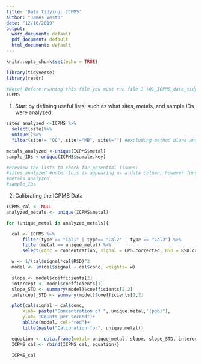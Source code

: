 ```yaml
---
title: 'Data Tidying: ICPMS'
author: "James Vesto"
date: "12/16/2019"
output:
  word_document: default
  pdf_document: default
  html_document: default
---
```


```r

knitr::opts_chunk$set(echo = TRUE)

library(tidyverse)
library(readr)
```

```r
#Note! Before running this file you must run file 1 (01_ICPMS_data_tidying.Rmd)
ICPMS
```

1) Start by defining useful lists; such as what sites, metals, and sample IDs were analyzed.

```r
sites_analyzed <-ICPMS %>% 
  select(site)%>%
  unique()%>%
  filter(site!= "QC", site!="MB", site!="") #excluding method blank and quality control from the list of sites

metals_analyzed <-unique(ICPMS$metal)
sample_IDs <-unique(ICPMS$sample.key)

#Preview the lists to check for potential issues:
#sites_analyzed #note: this is appearing as a data column, however functionally it should work as a list (if you run is.list the output is TRUE)
#metals_analyzed
#sample_IDs
```

2) Calibrating the ICPMS Data

```r

ICPMS_cal <- NULL
analyzed_metals <- unique(ICPMS$metal)

for (unique_metal in analyzed_metals){

  cal <- ICPMS %>% 
      filter(type == "Cal1" | type== "Cal2" | type == "Cal3") %>% 
      filter(metal == unique_metal) %>%
      select(conc = concentration, signal = CPS.corrected, RSD = RSD.corrected) #(Kg/mL)

  w <- 1/(cal$signal*cal$RSD)^2 
  model <- lm(cal$signal ~ cal$conc, weights= w)

  slope <- model$coefficients[2]
  intercept <- model$coefficients[1]
  slope_STD <- summary(model)$coefficients[2,2]
  intercept_STD <- summary(model)$coefficients[1,2]

  plot(cal$signal ~ cal$conc,
      xlab= paste("Concentration of ", unique.metal,"(ppb)"),
      ylab= "Counts per second")+ 
      abline(model, col="red")+ 
      title(paste("Calibration for", unique.metal)) 

  equation <- data.frame(metal= unique_metal, slope, slope_STD, intercept, intercept_STD)
  ICPMS_cal <- rbind(ICPMS_cal, equation)}

  ICPMS_cal 
```